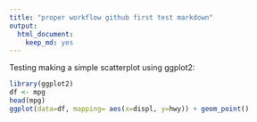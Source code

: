 ```yaml
---
title: "proper workflow github first test markdown"
output: 
  html_document: 
    keep_md: yes
---
```


Testing making a simple scatterplot using ggplot2:

```r
library(ggplot2)
df <- mpg
head(mpg)
ggplot(data=df, mapping= aes(x=displ, y=hwy)) + geom_point()
```


